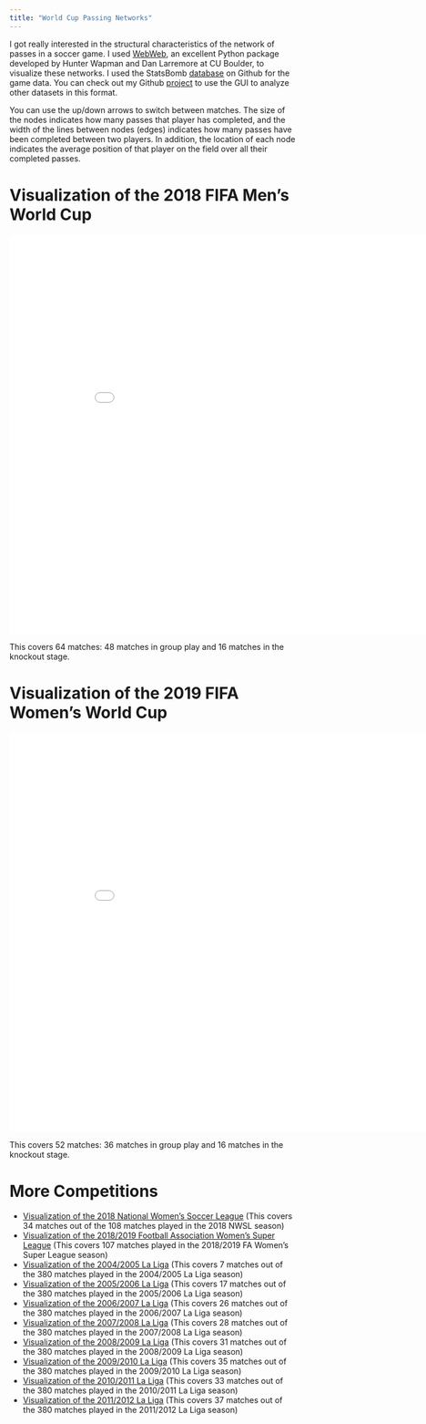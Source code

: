 ```yaml
---
title: "World Cup Passing Networks"
---
```


I got really interested in the structural characteristics of the network of passes in a soccer game. I used [WebWeb][1], an excellent Python package developed by Hunter Wapman and Dan Larremore at CU Boulder, to visualize these networks. I used the StatsBomb [database][2] on Github for the game data.
You can check out my Github [project][3] to use the GUI to analyze other datasets in this format.

You can use the up/down arrows to switch between matches. The size of the nodes indicates how many passes that player has completed, and the width of the lines between nodes (edges) indicates how many passes have been completed between two players. In addition, the location of each node indicates the average position of that player on the field over all their completed passes.

# Visualization of the 2018 FIFA Men's World Cup
<iframe src="/portfolio/mens_world_cup_2018.html" frameborder="0" scrolling="no" width="900" height="700"></iframe>

This covers 64 matches: 48 matches in group play and 16 matches in the knockout stage.

# Visualization of the 2019 FIFA Women's World Cup
<iframe src="/portfolio/womens_world_cup_2019.html" frameborder="0" scrolling="no" width="900" height="700"></iframe>

This covers 52 matches: 36 matches in group play and 16 matches in the knockout stage.

# More Competitions
* [Visualization of the 2018 National Women's Soccer League][4] (This covers 34 matches out of the 108 matches played in the 2018 NWSL season)
* [Visualization of the 2018/2019 Football Association Women's Super League][5] (This covers 107 matches played in the 2018/2019 FA Women's Super League season)
* [Visualization of the 2004/2005 La Liga][6] (This covers 7 matches out of the 380 matches played in the 2004/2005 La Liga season)
* [Visualization of the 2005/2006 La Liga][7] (This covers 17 matches out of the 380 matches played in the 2005/2006 La Liga season)
* [Visualization of the 2006/2007 La Liga][8] (This covers 26 matches out of the 380 matches played in the 2006/2007 La Liga season)
* [Visualization of the 2007/2008 La Liga][9] (This covers 28 matches out of the 380 matches played in the 2007/2008 La Liga season)
* [Visualization of the 2008/2009 La Liga][10] (This covers 31 matches out of the 380 matches played in the 2008/2009 La Liga season)
* [Visualization of the 2009/2010 La Liga][10] (This covers 35 matches out of the 380 matches played in the 2009/2010 La Liga season)
* [Visualization of the 2010/2011 La Liga][10] (This covers 33 matches out of the 380 matches played in the 2010/2011 La Liga season)
* [Visualization of the 2011/2012 La Liga][10] (This covers 37 matches out of the 380 matches played in the 2011/2012 La Liga season)



[1]: https://webwebpage.github.io/

[2]: https://github.com/statsbomb/open-data

[3]: https://github.com/NLandry91/World-Cup-Passing-Networks

[4]: /portfolio/nwsl_2018.html

[5]: /portfolio/fa_super_league_2018_2019.html

[6]: /portfolio/la_liga_2004_2005.html

[7]: /portfolio/la_liga_2005_2006.html

[8]: /portfolio/la_liga_2006_2007.html

[9]: /portfolio/la_liga_2007_2008.html

[10]: /portfolio/la_liga_2008_2009.html

[11]: /portfolio/la_liga_2009_2010.html

[12]: /portfolio/la_liga_2010_2011.html

[13]: /portfolio/la_liga_2011_2012.html